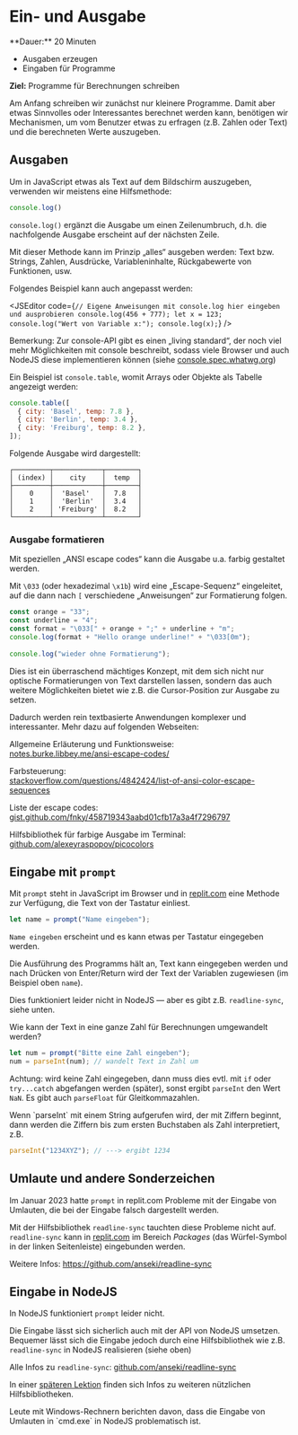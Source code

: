 
# Ein- und Ausgabe

<Callout>
  **Dauer:** 20 Minuten

  - Ausgaben erzeugen
  - Eingaben für Programme

  **Ziel:** Programme für Berechnungen schreiben
</Callout>

Am Anfang schreiben wir zunächst nur kleinere Programme. Damit 
aber etwas Sinnvolles oder Interessantes berechnet werden kann, 
benötigen wir Mechanismen, um vom Benutzer etwas zu erfragen 
(z.B. Zahlen oder Text) und die berechneten Werte auszugeben. 

## Ausgaben

Um in JavaScript etwas als Text auf dem Bildschirm auszugeben, 
verwenden wir meistens eine Hilfsmethode:

```js
console.log()
```

`console.log()` ergänzt die Ausgabe um einen Zeilenumbruch, d.h. 
die nachfolgende Ausgabe erscheint auf der nächsten Zeile.

Mit dieser Methode kann im Prinzip „alles“ ausgeben werden:
Text bzw. Strings, Zahlen, Ausdrücke, Variableninhalte, 
Rückgabewerte von Funktionen, usw.

Folgendes Beispiel kann auch angepasst werden:

<JSEditor code={`// Eigene Anweisungen mit console.log hier eingeben und ausprobieren
console.log(456 + 777);
let x = 123;
console.log("Wert von Variable x:");
console.log(x);`}
/>

Bemerkung: Zur console-API gibt es einen „living standard“, der 
noch viel mehr Möglichkeiten mit console beschreibt, sodass viele 
Browser und auch NodeJS diese implementieren können (siehe 
[console.spec.whatwg.org](https://console.spec.whatwg.org))

Ein Beispiel ist `console.table`, womit Arrays oder
Objekte als Tabelle angezeigt werden: 

```js
console.table([
  { city: 'Basel', temp: 7.8 },
  { city: 'Berlin', temp: 3.4 },
  { city: 'Freiburg', temp: 8.2 },
]);
```

Folgende Ausgabe wird dargestellt:

```
┌─────────┬────────────┬────────┐
│ (index) │    city    │  temp  │
├─────────┼────────────┼────────┤
│    0    │  'Basel'   │  7.8   │
│    1    │  'Berlin'  │  3.4   │
│    2    │ 'Freiburg' │  8.2   │
└─────────┴────────────┴────────┘
```


###  Ausgabe formatieren

Mit speziellen „ANSI escape codes“ kann die Ausgabe u.a. farbig 
gestaltet werden.

Mit `\033` (oder hexadezimal `\x1b`) wird eine „Escape-Sequenz“ 
eingeleitet, auf die dann nach `[` verschiedene „Anweisungen“ zur 
Formatierung folgen.

```js	
const orange = "33";	
const underline = "4";
const format = "\033[" + orange + ";" + underline + "m";	
console.log(format + "Hello orange underline!" + "\033[0m");
 
console.log("wieder ohne Formatierung");
```

Dies ist ein überraschend mächtiges Konzept, mit dem sich nicht 
nur optische Formatierungen von Text darstellen lassen, sondern 
das auch weitere Möglichkeiten bietet wie z.B. die Cursor-Position 
zur Ausgabe zu setzen.

Dadurch werden rein textbasierte Anwendungen komplexer und 
interessanter. Mehr dazu auf folgenden Webseiten:

Allgemeine Erläuterung und Funktionsweise: \
[notes.burke.libbey.me/ansi-escape-codes/](https://notes.burke.libbey.me/ansi-escape-codes/)

Farbsteuerung: \
[stackoverflow.com/questions/4842424/list-of-ansi-color-escape-sequences](https://stackoverflow.com/questions/4842424/list-of-ansi-color-escape-sequences)

Liste der escape codes: \
[gist.github.com/fnky/458719343aabd01cfb17a3a4f7296797](https://gist.github.com/fnky/458719343aabd01cfb17a3a4f7296797)

Hilfsbibliothek für farbige Ausgabe im Terminal:
[github.com/alexeyraspopov/picocolors](https://github.com/alexeyraspopov/picocolors)

## Eingabe mit `prompt`

Mit `prompt` steht in JavaScript im Browser und in 
[replit.com](https://replit.com) eine Methode zur Verfügung, 
die Text von der Tastatur einliest.

```js
let name = prompt("Name eingeben");
```

`Name eingeben` erscheint und es kann etwas per Tastatur 
eingegeben werden.

Die Ausführung des Programms hält an, Text kann eingegeben werden 
und nach Drücken von Enter/Return wird der Text der Variablen 
zugewiesen (im Beispiel oben `name`).

Dies funktioniert leider nicht in NodeJS — aber es gibt z.B. 
`readline-sync`, siehe unten.

Wie kann der Text in eine ganze Zahl für Berechnungen 
umgewandelt werden?

```js
let num = prompt("Bitte eine Zahl eingeben");
num = parseInt(num); // wandelt Text in Zahl um
```

Achtung: wird keine Zahl eingegeben, dann muss dies evtl. mit 
`if`  oder `try...catch` abgefangen werden (später), sonst 
ergibt `parseInt` den Wert `NaN`. Es gibt auch `parseFloat` 
für Gleitkommazahlen. 

<Callout type="warning">
Wenn `parseInt` mit einem String aufgerufen wird, der mit 
Ziffern beginnt, dann werden die Ziffern bis zum ersten
Buchstaben als Zahl interpretiert, z.B.

```js
parseInt("1234XYZ"); // ---> ergibt 1234
```
</Callout>

## Umlaute und andere Sonderzeichen

Im Januar 2023 hatte `prompt` in replit.com 
Probleme mit der Eingabe von Umlauten, die
bei der Eingabe falsch dargestellt werden. 

Mit der Hilfsbibliothek `readline-sync` 
tauchten diese Probleme nicht auf. `readline-sync` kann in [replit.com](https://replit.com) 
im Bereich _Packages_ (das Würfel-Symbol in der
linken Seitenleiste) eingebunden werden.

Weitere Infos: https://github.com/anseki/readline-sync

## Eingabe in NodeJS

In NodeJS funktioniert `prompt` leider nicht. 

Die Eingabe lässt sich sicherlich auch mit der 
API von NodeJS umsetzen. Bequemer lässt sich die 
Eingabe jedoch durch eine Hilfsbibliothek wie z.B. 
`readline-sync` in NodeJS realisieren (siehe oben)

Alle Infos zu `readline-sync`: 
[github.com/anseki/readline-sync](https://github.com/anseki/readline-sync)

In einer [späteren Lektion](/prog/10-misc/libraries) 
finden sich Infos zu weiteren nützlichen 
Hilfsbibliotheken.

<Callout type="warning">
Leute mit Windows-Rechnern berichten davon,
dass die Eingabe von Umlauten in `cmd.exe`
in NodeJS problematisch ist.
</Callout>

